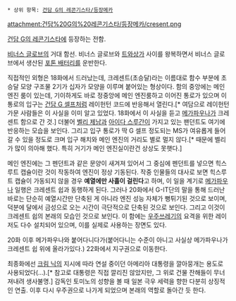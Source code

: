  * 상위 항목: [[건담 G의 레콘기스타/등장메카]]

attachment:건담%20G의%20레콘기스타/등장메카/cresent.png

[[건담 G의 레콘기스타]]에 등장하는 전함.

[[비너스 글로브]]의 거대 함선. 비너스 글로브와 [[트와상가]] 사이를 왕복하면서 비너스 글로브에서 생산된 [[포톤 배터리]]를 운반한다. 

직접적인 외형은 18화에서 드러났는데, 크레센트(초승달)라는 이름대로 함수 부분에 초승달 모양 구조물 2기가 십자가 모양을 이루며 붙어있는 형상이다. 함의 중앙에는 메인 엔진 룸이 있는데, 기이하게도 바로 정중앙에 메인 엔진룸하고 이어진 통로가 있으며 이 통로의 입구는 [[건담 G 셀프]]처럼 레이헌턴 코드에 반응해서 열린다.[* 여담으로 레이헌턴 가문 사람들은 이 사실을 이미 알고 있었다. 18화에서 이 사실을 듣고 [[메가파우나]]가 크레센트 함으로 간 것.] 더불어 [[벨리 제남]]과 [[아이다 스루간]]이 가지고 있는 팬던트도 여기에 반응하는 모습을 보인다. 그리고 입구 통로가 딱 G 셀프 정도되는 MS가 여유롭게 들어갈 수 있을 정도로 크며 입구 해치와 메인 엔진의 거리도 별로 멀지 않다.[* 때문에 벨리가 많이 의아해 했다. 특히 거기가 메인 엔진실이란건 상상도 못햇다.]

메인 엔진에는 그 펜던트과 같은 문양이 새겨져 있어서 그 중심에 펜던트를 넣으면 힉스루트 캡슐이란 것이 작동하여 엔진이 정상 기동된다. 작중 인물들의 대사로 보면 힉스루트 캡슐이 가동되지 않을 경우 '''예열에만 사흘이 걸린다'''고 하며, 이 일을 계기로 [[메가파우나]] 일행은 크레센트 쉽과 동행하게 된다. 그러나 20화에서 G-IT단의 말을 통해 드러난 바로는 단순히 예열시간만 단축된 게 아니라 엔진 성능 자체가 뻥튀기된 것으로 보이며, 덕분에 달에서 금성으로 오는 시간이 극단적으로 단축된 것으로 보인다. 그리고 이것이 크레센트 쉽의 본래의 모습인 것으로 보인다. 이 함에는 [[우주쓰레기]]의 요격을 위한 레이저도 다수 설치되어 있으며, 이를 실제로 사용하는 장면도 있다.

20화 이후 메가파우나와 붙어다니다가(붙어다니는 수준이 아니고 사실상 메가파우나가 크레센트 쉽 위에 올라가있다.) 22화에서 지구권으로 이동한다.

최종화에선 [[크림 닉]]의 지시에 따라 연설 중이던 아메리아 대통령을 깔아뭉개는 용도로 사용되었다(...).[* 참고로 대통령은 직접 깔리진 않았지만, 그 위로 건물 잔해들이 무너져내려 생사불명.] 감독인 토미노의 성향을 볼 때 일본 극우 세력을 향한 다분히 상징적인 연출. 이후 다시 우주권으로 나가게 되었으며 본래의 역할로 돌아간 듯 한다.
